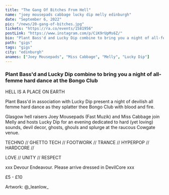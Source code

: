 ---
title: "The Gang Of Bitches From Hell"
name: "joey mousepads cabbage lucky dip melly edinburgh"
date: "September 6, 2022"
pic: "/news/20-gang-of-bitches.jpg"
tickets: "https://ra.co/events/1581956"
postLink: "https://www.instagram.com/p/CiK9rUpMs6Z/"
bio: "Plant Bass'd and Lucky Dip combine to bring you a night of all-femme hard dance at the Bongo Club"
path: "gigs"
tags: "gigs"
city: "edinburgh"
anames: ["Joey Mousepads", "Miss Cabbage", "Melly", "Lucky Dip"]
---

### Plant Bass'd and Lucky Dip combine to bring you a night of all-femme hard dance at the Bongo Club

HELL IS A PLACE ON EARTH

Plant Bass'd in association with Lucky Dip present a night of devilish all femme hard dance as they splatter thee Bongo Club with blood and fire.

Glasgow hell raisers Joey Mousepads (Fast Muzik) and Miss Cabbage join Melly and hosts Lucky Dip for an evening dedicated to hard (yet loving) sounds, devil decor, ghosts, ghouls and splurge at the raucous Cowgate venue.

TECHNO // GHETTO TECH // FOOTWORK // TRANCE // HYPERPOP // HARDCORE //

LOVE // UNITY // RESPECT

xxx Devour Endeavour. Please arrive dressed in DevilCore xxx

£5 - £10

Artwork: @\_leanlow\_
